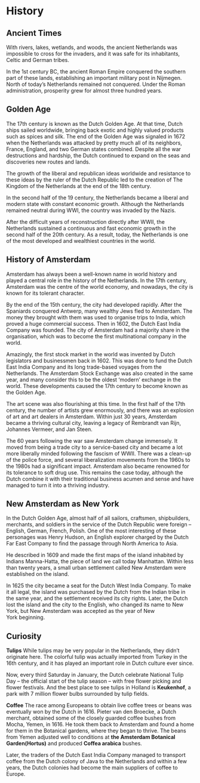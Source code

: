 
# History

## Ancient Times
With rivers, lakes, wetlands, and woods, the ancient Netherlands was impossible to cross for the invaders, and it was safe for its inhabitants, Celtic and German tribes. 

In the 1st century BC, the ancient Roman Empire conquered the southern part of these lands, establishing an important military post in Nijmegen. North of today’s Netherlands remained not conquered. Under the Roman administration, prosperity grew for almost three hundred years.

## Golden Age
The 17th century is known as the Dutch Golden Age. At that time, Dutch ships sailed worldwide, bringing back exotic and highly valued products such as spices and silk. The end of the Golden Age was signaled in 1672 when the Netherlands was attacked by pretty much all of its neighbors, France, England, and two German states combined. Despite all the war destructions and hardship, the Dutch continued to expand on the seas and discoveries new routes and lands. 

The growth of the liberal and republican ideas worldwide and resistance to these ideas by the ruler of the Dutch Republic led to the creation of The Kingdom of the Netherlands at the end of the 18th century.  

In the second half of the 19 century, the Netherlands became a liberal and modern state with constant economic growth. Although the Netherlands remained neutral during WWI, the country was invaded by the Nazis. 

After the difficult years of reconstruction directly after WWII, the Netherlands sustained a continuous and fast economic growth in the second half of the 20th century. As a result, today, the Netherlands is one of the most developed and wealthiest countries in the world. 

## History of Amsterdam 
Amsterdam has always been a well-known name in world history and played a central role in the history of the Netherlands. In the 17th century, Amsterdam was the centre of the world economy, and nowadays, the city is known for its tolerant character.

By the end of the 15th century, the city had developed rapidly. After the Spaniards conquered Antwerp, many wealthy Jews fled to Amsterdam. The money they brought with them was used to organise trips to India, which proved a huge commercial success. Then in 1602, the Dutch East India Company was founded. The city of Amsterdam had a majority share in the organisation, which was to become the first multinational company in the world. 

Amazingly, the first stock market in the world was invented by Dutch legislators and businessmen back in 1602. This was done to fund the Dutch East India Company and its long trade-based voyages from the Netherlands. The Amsterdam Stock Exchange was also created in the same year, and many consider this to be the oldest ‘modern’ exchange in the world. These developments caused the 17th century to become known as the Golden Age.

The art scene was also flourishing at this time. In the first half of the 17th century, the number of artists grew enormously, and there was an explosion of art and art dealers in Amsterdam. Within just 30 years, Amsterdam became a thriving cultural city, leaving a legacy of Rembrandt van Rijn, Johannes Vermeer, and Jan Steen.

<Youtube id="us4QFxcbqCY" />  

The 60 years following the war saw Amsterdam change immensely. It moved from being a trade city to a service-based city and became a lot more liberally minded following the fascism of WWII. There was a clean-up of the police force, and several liberalization movements from the 1960s to the 1980s had a significant impact. Amsterdam also became renowned for its tolerance to soft drug use. This remains the case today, although the Dutch combine it with their traditional business acumen and sense and have managed to turn it into a thriving industry.

## New Amsterdam as New York
In the Dutch Golden Age, almost half of all sailors, craftsmen, shipbuilders, merchants, and soldiers in the service of the Dutch Republic were foreign – English, German, French, Polish. One of the most interesting of these personages was Henry Hudson, an English explorer charged by the Dutch Far East Company to find the passage through North America to Asia. 

He described in 1609 and made the first maps of the island inhabited by Indians Manna-Hatta, the piece of land we call today Manhattan. Within less than twenty years, a small urban settlement called New Amsterdam were established on the island. 

In 1625 the city became a seat for the Dutch West India Company. To make it all legal, the island was purchased by the Dutch from the Indian tribe in the same year, and the settlement received its city rights. Later, the Dutch lost the island and the city to the English, who changed its name to New York, but New Amsterdam was accepted as the year of New York beginning.

## Curiosity 
**Tulips**
While tulips may be very popular in the Netherlands, they didn’t originate here. The colorful tulip was actually imported from Turkey in the 16th century, and it has played an important role in Dutch culture ever since. 

Now, every third Saturday in January, the Dutch celebrate National Tulip Day – the official start of the tulip season – with free flower picking and flower festivals. And the best place to see tulips in Holland is **Keukenhof**, a park with 7 million flower bulbs surrounded by tulip fields.

**Coffee** 
The race among Europeans to obtain live coffee trees or beans was eventually won by the Dutch in 1616. Pieter van den Broecke, a Dutch merchant, obtained some of the closely guarded coffee bushes from Mocha, Yemen, in 1616. He took them back to Amsterdam and found a home for them in the Botanical gardens, where they began to thrive. The beans from Yemen adjusted well to conditions at **the Amsterdam Botanical Garden(Hortus)** and produced **Coffea arabica** bushes. 

Later, the traders of the Dutch East India Company managed to transport coffee from the Dutch colony of Java to the Netherlands and within a few years, the Dutch colonies had become the main suppliers of coffee to Europe.
